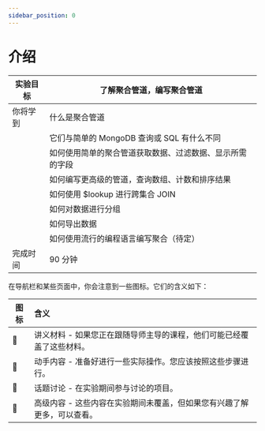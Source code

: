 ```yaml
---
sidebar_position: 0
---
```


# 介绍


|实验目标|了解聚合管道，编写聚合管道|
|-|-|
|你将学到|什么是聚合管道|
||它们与简单的 MongoDB 查询或 SQL 有什么不同|
||如何使用简单的聚合管道获取数据、过滤数据、显示所需的字段|
||如何编写更高级的管道，查询数组、计数和排序结果|
||如何使用 $lookup 进行跨集合 JOIN|
||如何对数据进行分组|
||如何导出数据|
||如何使用流行的编程语言编写聚合（待定）|
|完成时间|90 分钟|

在导航栏和某些页面中，你会注意到一些图标。它们的含义如下：

|图标|含义|
|-|:-|
|📘|讲义材料 - 如果您正在跟随导师主导的课程，他们可能已经覆盖了这些材料。|
|👐|动手内容 - 准备好进行一些实际操作。您应该按照这些步骤进行。|
|💬|话题讨论 - 在实验期间参与讨论的项目。|
|🦸|高级内容 - 这些内容在实验期间未覆盖，但如果您有兴趣了解更多，可以查看。|